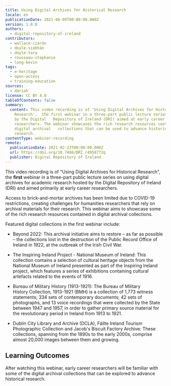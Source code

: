 ```yaml
---
title: Using Digital Archives for Historical Research
locale: en
publicationDate: 2021-06-09T00:00:00.000Z
version: 1.0.0
authors:
  - digital-repository-of-ireland
contributors:
  - wallace-ciarán
  - doyle-siobhán
  - doyle-tara
  - rousseau-stephanie
  - long-kevin
tags:
  - e-heritage
  - open-access
  - training-education
sources:
  - dariah
license: CC BY 4.0
tableOfContents: false
summary:
  content: This video recording is of 'Using Digital Archives for Historical
    Research',  the first webinar in a three-part public lecture series hosted
    by the Digital   Repository of Ireland (DRI) aimed at early career
    researchers. The webinar showcases the rich research resources contained in
    digital archival   collections that can be used to advance historical
    research.
contentType: webinar-recording
remote:
  publicationDate: 2021-02-23T00:00:00.000Z
  url: https://doi.org/10.7486/DRI.r4958772q
  publisher: Digital Repository of Ireland
---
```

This video recording is of "Using Digital Archives for Historical Research", the **first** webinar in a three-part public lecture series on using digital archives for academic research hosted by the Digital Repository of Ireland (DRI) and aimed primarily at early career researchers.

Access to brick-and-mortar archives has been limited due to COVID-19 restrictions, creating challenges for humanities researchers that rely on archival materials for their research. This webinar aims to showcase some of the rich research resources contained in digital archival collections.

Featured digital collections in the first webinar include:

* Beyond 2022: This archival initiative aims to restore – as far as possible – the collections lost in the destruction of the Public Record Office of Ireland in 1922, at the outbreak of the Irish Civil War.

* The Inspiring Ireland Project - National Museum of Ireland: This collection contains a selection of cultural heritage objects from the National Museum of Ireland presented as part of the Inspiring Ireland project, which features a series of exhibitions containing cultural artefacts related to the events of 1916.

* Bureau of Military History (1913-1921): The Bureau of Military History Collection, 1913-1921 (BMH) is a collection of 1,773 witness statements; 334 sets of contemporary documents; 42 sets of photographs, and 13 voice recordings that were collected by the State between 1947 and 1957, in order to gather primary source material for the revolutionary period in Ireland from 1913 to 1921.

* Dublin City Library and Archive (DCLA), Fáilte Ireland Tourism Photographic Collection and Jacob's Biscuit Factory Archive: These collections, spanning from the 1890s to the early 2000s, comprise almost 20,000 images between them and growing.

## Learning Outcomes

After watching this webinar, early career researchers will be familiar with some of the digital archival collections that can be explored to advance historical research.

<ExternalResource title="Interested in learning more?" subtitle="Using Digital Archives for Historical Research" url="https://doi.org/10.7486/DRI.r4958772q" />

